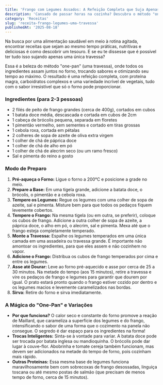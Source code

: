 ```yaml
---
title: 'Frango com Legumes Assados: A Refeição Completa que Suja Apenas uma Travessa'
description: 'Cansado de passar horas na cozinha? Descubra o método "one-pan" para um jantar delicioso, colorido e nutritivo que praticamente se faz sozinho no forno.'
category: 'Receitas'
slug: 'receita-frango-legumes-uma-travessa'
publishedAt: '2025-08-18'
---
```


Na busca por uma alimentação saudável em meio à rotina agitada, encontrar receitas que sejam ao mesmo tempo práticas, nutritivas e deliciosas é como descobrir um tesouro. E se eu te dissesse que é possível ter tudo isso sujando apenas uma única travessa?

Essa é a beleza do método "one-pan" (uma travessa), onde todos os ingredientes assam juntos no forno, trocando sabores e otimizando seu tempo ao máximo. O resultado é uma refeição completa, com proteína magra, carboidratos complexos e uma variedade incrível de vegetais, tudo com o sabor irresistível que só o forno pode proporcionar.

### Ingredientes (para 2-3 pessoas)

* 2 filés de peito de frango grandes (cerca de 400g), cortados em cubos
* 1 batata doce média, descascada e cortada em cubos de 2cm
* 1 cabeça de brócolis pequena, separada em floretes
* 1 pimentão vermelho, sem sementes e cortado em tiras grossas
* 1 cebola roxa, cortada em pétalas
* 2 colheres de sopa de azeite de oliva extra virgem
* 1 colher de chá de páprica doce
* 1 colher de chá de alho em pó
* 1 colher de chá de alecrim seco (ou um ramo fresco)
* Sal e pimenta do reino a gosto

### Modo de Preparo

1.  **Pré-aqueça o Forno:** Ligue o forno a 200°C e posicione a grade no meio.
2.  **Prepare a Base:** Em uma tigela grande, adicione a batata doce, o brócolis, o pimentão e a cebola roxa.
3.  **Tempere os Legumes:** Regue os legumes com uma colher de sopa de azeite, sal e pimenta. Misture bem para que todos os pedaços fiquem levemente cobertos.
4.  **Tempere o Frango:** Na mesma tigela (ou em outra, se preferir), coloque os cubos de frango. Adicione a outra colher de sopa de azeite, a páprica doce, o alho em pó, o alecrim, sal e pimenta. Mexa até que o frango esteja completamente temperado.
5.  **Monte a Travessa:** Espalhe os legumes temperados em uma única camada em uma assadeira ou travessa grande. É importante não amontoar os ingredientes, para que eles assem e não cozinhem no vapor.
6.  **Adicione o Frango:** Distribua os cubos de frango temperados por cima e entre os legumes.
7.  **Asse até Dourar:** Leve ao forno pré-aquecido e asse por cerca de 25 a 30 minutos. Na metade do tempo (aos 15 minutos), retire a travessa e vire os pedaços de frango e legumes para garantir que dourem por igual. O prato estará pronto quando o frango estiver cozido por dentro e os legumes macios e levemente caramelizados nas bordas.
8.  **Sirva:** Retire do forno e sirva imediatamente.

### A Mágica do "One-Pan" e Variações

* **Por que funciona?** O calor seco e constante do forno promove a reação de Maillard, que carameliza a superfície dos legumes e do frango, intensificando o sabor de uma forma que o cozimento na panela não consegue. O segredo é dar espaço para os ingredientes na forma!
* **Trocas Inteligentes:** Sinta-se à vontade para variar. A batata doce pode ser trocada por batata inglesa ou mandioquinha. O brócolis pode dar lugar à couve-flor. Abobrinha e tomate cereja também funcionam, mas devem ser adicionados na metade do tempo de forno, pois cozinham mais rápido.
* **Outras Proteínas:** Essa mesma base de legumes funciona maravilhosamente bem com sobrecoxas de frango desossadas, linguiça toscana ou até mesmo postas de salmão (que precisam de menos tempo de forno, cerca de 15 minutos).

